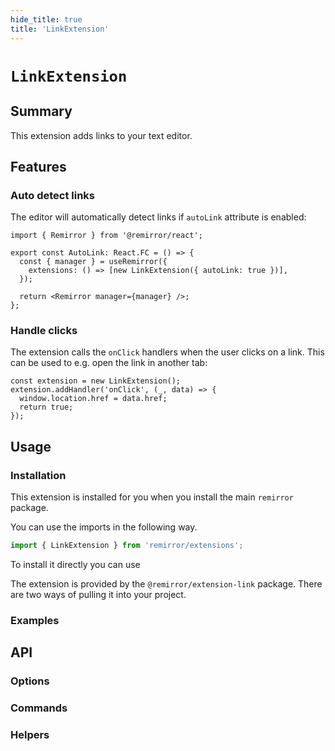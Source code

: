 ```yaml
---
hide_title: true
title: 'LinkExtension'
---
```



# `LinkExtension`

## Summary

This extension adds links to your text editor.

## Features

### Auto detect links

The editor will automatically detect links if `autoLink` attribute is enabled:

```tsx
import { Remirror } from '@remirror/react';

export const AutoLink: React.FC = () => {
  const { manager } = useRemirror({
    extensions: () => [new LinkExtension({ autoLink: true })],
  });

  return <Remirror manager={manager} />;
};
```

### Handle clicks

The extension calls the `onClick` handlers when the user clicks on a link. This can be used to e.g. open the link in another tab:

```tsx
const extension = new LinkExtension();
extension.addHandler('onClick', (_, data) => {
  window.location.href = data.href;
  return true;
});
```

## Usage

### Installation

This extension is installed for you when you install the main `remirror` package.

You can use the imports in the following way.

```ts
import { LinkExtension } from 'remirror/extensions';
```

To install it directly you can use

The extension is provided by the `@remirror/extension-link` package. There are two ways of pulling it into your project.

### Examples

<Basic />

<EditDialog />

<ClickHandler />

## API

### Options

### Commands

### Helpers
